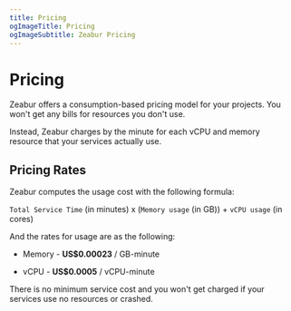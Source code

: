 ```yaml
---
title: Pricing
ogImageTitle: Pricing
ogImageSubtitle: Zeabur Pricing
---
```


# Pricing

Zeabur offers a consumption-based pricing model for your projects. You won't get any bills for resources you don't use.  

Instead, Zeabur charges by the minute for each vCPU and memory resource that your services actually use.

## Pricing Rates

Zeabur computes the usage cost with the following formula:

`Total Service Time` (in minutes) x (`Memory usage` (in GB)) + `vCPU usage` (in cores)

And the rates for usage are as the following:

- Memory - **US$0.00023** / GB-minute

- vCPU - **US$0.0005** / vCPU-minute

There is no minimum service cost and you won't get charged if your services use no resources or crashed.  